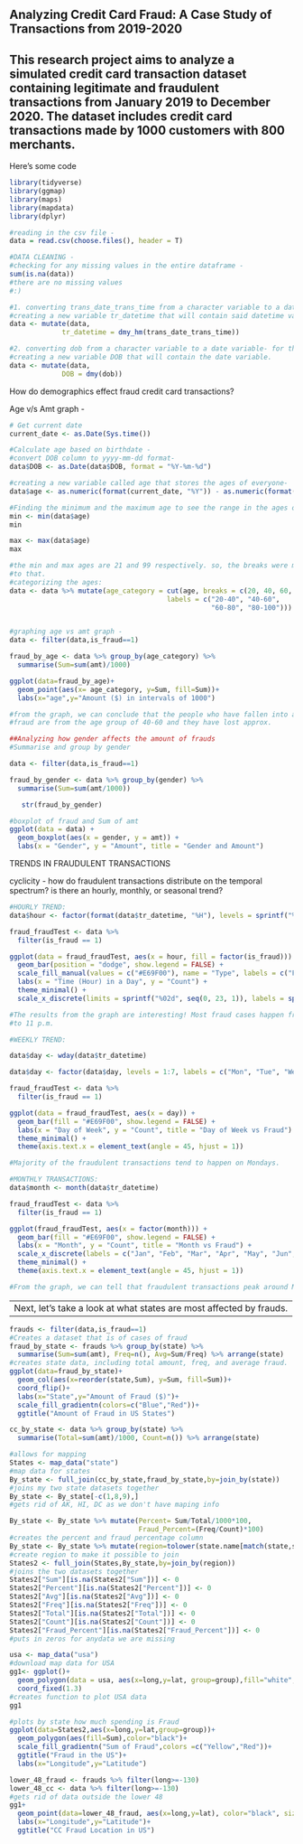 **Analyzing Credit Card Fraud: A Case Study of Transactions from 2019-2020**
---
This research project aims to analyze a simulated credit card transaction dataset containing legitimate and fraudulent transactions from January 2019 to December 2020. The dataset includes credit card transactions made by 1000 customers with 800 merchants.
---

Here’s some code

```{r}
library(tidyverse)
library(ggmap)
library(maps)
library(mapdata)
library(dplyr)
```

```{r}
#reading in the csv file - 
data = read.csv(choose.files(), header = T)
```

```{r}
#DATA CLEANING - 
#checking for any missing values in the entire dataframe - 
sum(is.na(data))
#there are no missing values
#:)
```
```{r}
#1. converting trans_date_trans_time from a character variable to a datetime variable - for this we will be 
#creating a new variable tr_datetime that will contain said datetime variable.
data <- mutate(data,
             tr_datetime = dmy_hm(trans_date_trans_time))

#2. converting dob from a character variable to a date variable- for this we will be 
#creating a new variable DOB that will contain the date variable.
data <- mutate(data,
             DOB = dmy(dob))
```

How do demographics effect fraud credit card transactions? 

Age v/s Amt graph - 
```{r}
# Get current date
current_date <- as.Date(Sys.time())

#Calculate age based on birthdate - 
#convert DOB column to yyyy-mm-dd format-
data$DOB <- as.Date(data$DOB, format = "%Y-%m-%d")  

#creating a new variable called age that stores the ages of everyone- 
data$age <- as.numeric(format(current_date, "%Y")) - as.numeric(format(data$DOB, "%Y"))  

#Finding the minimum and the maximum age to see the range in the ages of the people:
min <- min(data$age)
min

max <- max(data$age)
max

#the min and max ages are 21 and 99 respectively. so, the breaks were made according 
#to that.
#categorizing the ages: 
data <- data %>% mutate(age_category = cut(age, breaks = c(20, 40, 60, 80, 100),
                                       labels = c("20-40", "40-60",
                                                  "60-80", "80-100")))


#graphing age vs amt graph - 
data <- filter(data,is_fraud==1)

fraud_by_age <- data %>% group_by(age_category) %>%
  summarise(Sum=sum(amt)/1000)

ggplot(data=fraud_by_age)+
  geom_point(aes(x= age_category, y=Sum, fill=Sum))+
  labs(x="age",y="Amount ($) in intervals of 1000") 

#from the graph, we can conclude that the people who have fallen into a 
#fraud are from the age group of 40-60 and they have lost approx. 
```
```{r}
##Analyzing how gender affects the amount of frauds
#Summarise and group by gender

data <- filter(data,is_fraud==1)

fraud_by_gender <- data %>% group_by(gender) %>%
  summarise(Sum=sum(amt/1000))

   str(fraud_by_gender)

#boxplot of fraud and Sum of amt
ggplot(data = data) +
  geom_boxplot(aes(x = gender, y = amt)) +
  labs(x = "Gender", y = "Amount", title = "Gender and Amount")

```

TRENDS IN FRAUDULENT TRANSACTIONS

cyclicity - how do fraudulent transactions distribute on the temporal spectrum?
is there an hourly, monthly, or seasonal trend?


```{r}
#HOURLY TREND:
data$hour <- factor(format(data$tr_datetime, "%H"), levels = sprintf("%02d", 0:23))

fraud_fraudTest <- data %>%
  filter(is_fraud == 1)

ggplot(data = fraud_fraudTest, aes(x = hour, fill = factor(is_fraud))) +
  geom_bar(position = "dodge", show.legend = FALSE) +
  scale_fill_manual(values = c("#E69F00"), name = "Type", labels = c("Fraud")) +
  labs(x = "Time (Hour) in a Day", y = "Count") +
  theme_minimal() +
  scale_x_discrete(limits = sprintf("%02d", seq(0, 23, 1)), labels = sprintf("%02d", seq(0, 23, 1)))

#The results from the graph are interesting! Most fraud cases happen from 10:00 p.m. 
#to 11 p.m. 
```

```{r}
#WEEKLY TREND:

data$day <- wday(data$tr_datetime)

data$day <- factor(data$day, levels = 1:7, labels = c("Mon", "Tue", "Wed", "Thu", "Fri", "Sat", "Sun"))

fraud_fraudTest <- data %>% 
  filter(is_fraud == 1)

ggplot(data = fraud_fraudTest, aes(x = day)) +
  geom_bar(fill = "#E69F00", show.legend = FALSE) +
  labs(x = "Day of Week", y = "Count", title = "Day of Week vs Fraud") +
  theme_minimal() +
  theme(axis.text.x = element_text(angle = 45, hjust = 1))

#Majority of the fraudulent transactions tend to happen on Mondays.
```

```{r}
#MONTHLY TRANSACTIONS:
data$month <- month(data$tr_datetime)

fraud_fraudTest <- data %>%
  filter(is_fraud == 1)

ggplot(fraud_fraudTest, aes(x = factor(month))) +
  geom_bar(fill = "#E69F00", show.legend = FALSE) +
  labs(x = "Month", y = "Count", title = "Month vs Fraud") +
  scale_x_discrete(labels = c("Jan", "Feb", "Mar", "Apr", "May", "Jun", "Jul", "Aug", "Sep", "Oct", "Nov", "Dec")) +
  theme_minimal() +
  theme(axis.text.x = element_text(angle = 45, hjust = 1))

#From the graph, we can tell that fraudulent transactions peak around March - May.
```

---
Next, let's take a look at what states are most affected by frauds.
---

```{r}
frauds <- filter(data,is_fraud==1)
#Creates a dataset that is of cases of fraud
fraud_by_state <- frauds %>% group_by(state) %>%
  summarise(Sum=sum(amt), Freq=n(), Avg=Sum/Freq) %>% arrange(state)
#creates state data, including total amount, freq, and average fraud.
ggplot(data=fraud_by_state)+
  geom_col(aes(x=reorder(state,Sum), y=Sum, fill=Sum))+
  coord_flip()+
  labs(x="State",y="Amount of Fraud ($)")+
  scale_fill_gradientn(colors=c("Blue","Red"))+
  ggtitle("Amount of Fraud in US States")

```
```{r}
cc_by_state <- data %>% group_by(state) %>%
  summarise(Total=sum(amt)/1000, Count=n()) %>% arrange(state)
```

```{r}
#allows for mapping
States <- map_data("state")
#map data for states
By_state <- full_join(cc_by_state,fraud_by_state,by=join_by(state))
#joins my two state datasets together
By_state <- By_state[-c(1,8,9),]
#gets rid of AK, HI, DC as we don't have maping info
```

```{r}
By_state <- By_state %>% mutate(Percent= Sum/Total/1000*100,
                                Fraud_Percent=(Freq/Count)*100)
#creates the percent and fraud percentage column 
By_state <- By_state %>% mutate(region=tolower(state.name[match(state,state.abb)]))
#create region to make it possible to join
States2 <- full_join(States,By_state,by=join_by(region))
#joins the two datasets together
States2["Sum"][is.na(States2["Sum"])] <- 0
States2["Percent"][is.na(States2["Percent"])] <- 0
States2["Avg"][is.na(States2["Avg"])] <- 0
States2["Freq"][is.na(States2["Freq"])] <- 0
States2["Total"][is.na(States2["Total"])] <- 0
States2["Count"][is.na(States2["Count"])] <- 0
States2["Fraud_Percent"][is.na(States2["Fraud_Percent"])] <- 0
#puts in zeros for anydata we are missing
```

```{r}
usa <- map_data("usa")
#download map data for USA
gg1<- ggplot()+
  geom_polygon(data = usa, aes(x=long,y=lat, group=group),fill="white",color="black")+
  coord_fixed(1.3)
#creates function to plot USA data
gg1
```

```{r}
#plots by state how much spending is Fraud
ggplot(data=States2,aes(x=long,y=lat,group=group))+
  geom_polygon(aes(fill=Sum),color="black")+
  scale_fill_gradientn("Sum of Fraud",colors =c("Yellow","Red"))+
  ggtitle("Fraud in the US")+
  labs(x="Longitude",y="Latitude")
```

```{r}
lower_48_fraud <- frauds %>% filter(long>=-130)
lower_48_cc <- data %>% filter(long>=-130)
#gets rid of data outside the lower 48
gg1+
  geom_point(data=lower_48_fraud, aes(x=long,y=lat), color="black", size=.5)+
  labs(x="Longitude",y="Latitude")+
  ggtitle("CC Fraud Location in US")
```


